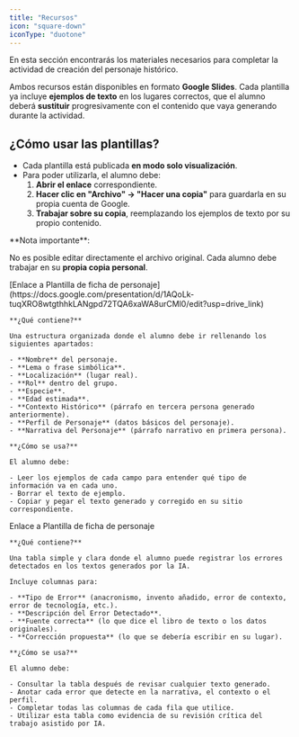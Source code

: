```yaml
---
title: "Recursos"
icon: "square-down"
iconType: "duotone"
---
```


En esta sección encontrarás los materiales necesarios para completar la actividad de creación del personaje histórico.

Ambos recursos están disponibles en formato **Google Slides**. Cada plantilla ya incluye **ejemplos de texto** en los lugares correctos, que el alumno deberá **sustituir** progresivamente con el contenido que vaya generando durante la actividad.

## ¿Cómo usar las plantillas?

- Cada plantilla está publicada **en modo solo visualización**.
- Para poder utilizarla, el alumno debe:
  1. **Abrir el enlace** correspondiente.
  2. **Hacer clic en "Archivo" → "Hacer una copia"** para guardarla en su propia cuenta de Google.
  3. **Trabajar sobre su copia**, reemplazando los ejemplos de texto por su propio contenido.

<Info>
  **Nota importante**:

  No es posible editar directamente el archivo original. Cada alumno debe trabajar en su **propia copia personal**.
</Info>

<AccordionGroup>
  <Accordion title="Plantilla de Ficha de Personaje" icon="newspaper" iconType="duotone">
    <Icon icon="link" iconType="duotone" color="#851F6A" /> [Enlace a Plantilla de ficha de personaje](https://docs.google.com/presentation/d/1AQoLk-tuqXRO8wtgthhkLANgpd72TQA6xaWA8urCMl0/edit?usp=drive_link)

    **¿Qué contiene?**

    Una estructura organizada donde el alumno debe ir rellenando los siguientes apartados:

    - **Nombre** del personaje.
    - **Lema o frase simbólica**.
    - **Localización** (lugar real).
    - **Rol** dentro del grupo.
    - **Especie**.
    - **Edad estimada**.
    - **Contexto Histórico** (párrafo en tercera persona generado anteriormente).
    - **Perfil de Personaje** (datos básicos del personaje).
    - **Narrativa del Personaje** (párrafo narrativo en primera persona).

    **¿Cómo se usa?**

    El alumno debe:

    - Leer los ejemplos de cada campo para entender qué tipo de información va en cada uno.
    - Borrar el texto de ejemplo.
    - Copiar y pegar el texto generado y corregido en su sitio correspondiente.
  </Accordion>
  <Accordion title="Tabla de Errores" icon="thumbs-down" iconType="duotone">
     Enlace a Plantilla de ficha de personaje

    **¿Qué contiene?**

    Una tabla simple y clara donde el alumno puede registrar los errores detectados en los textos generados por la IA.

    Incluye columnas para:

    - **Tipo de Error** (anacronismo, invento añadido, error de contexto, error de tecnología, etc.).
    - **Descripción del Error Detectado**.
    - **Fuente correcta** (lo que dice el libro de texto o los datos originales).
    - **Corrección propuesta** (lo que se debería escribir en su lugar).

    **¿Cómo se usa?**

    El alumno debe:

    - Consultar la tabla después de revisar cualquier texto generado.
    - Anotar cada error que detecte en la narrativa, el contexto o el perfil.
    - Completar todas las columnas de cada fila que utilice.
    - Utilizar esta tabla como evidencia de su revisión crítica del trabajo asistido por IA.
  </Accordion>
</AccordionGroup>